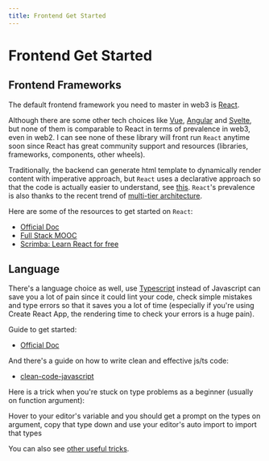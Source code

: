```yaml
---
title: Frontend Get Started
---
```


# Frontend Get Started

## Frontend Frameworks

The default frontend framework you need to master in web3 is [React](https://github.com/facebook/react).

Although there are some other tech choices like [Vue](https://vuejs.org/),
[Angular](https://github.com/angular/angular) and [Svelte](https://svelte.dev/),
but none of them is comparable to React in terms of prevalence in web3, even in web2.
I can see none of these library will front run `React` anytime soon since React
has great community support and resources (libraries, frameworks, components, other wheels).

Traditionally, the backend can generate html template to dynamically render content with
imperative approach, but `React` uses a declarative approach so that the code is actually
easier to understand, see [this](https://stackoverflow.com/questions/33655534/difference-between-declarative-and-imperative-in-react-js).
`React`'s prevalence is also thanks to the recent trend of
[multi-tier architecture](https://www.guru99.com/n-tier-architecture-system-concepts-tips.html).

Here are some of the resources to get started on `React`:

- [Official Doc](https://reactjs.org/docs/getting-started.html)
- [Full Stack MOOC](https://fullstackopen.com/en/)
- [Scrimba: Learn React for free](https://scrimba.com/learn/learnreact)

## Language

There's a language choice as well, use [Typescript](https://www.typescriptlang.org/)
instead of Javascript can save you a lot of pain since it could lint your code,
check simple mistakes and type errors so that it saves you a lot of time
(especially if you're using Create React App, the rendering time to check your errors is a huge pain).

Guide to get started:

- [Official Doc](https://www.typescriptlang.org/docs/)

And there's a guide on how to write clean and effective js/ts code:

- [clean-code-javascript](https://github.com/ryanmcdermott/clean-code-javascript)

Here is a trick when you're stuck on type problems as a beginner (usually on function argument):

Hover to your editor's variable and you should get a prompt on the types on argument, copy that type down
and use your editor's auto import to import that types

You can also see [other useful tricks](https://ahmedrebai.medium.com/typescript-tips-and-tricks-with-typescript-for-angular-developers-ea000f50550c).
